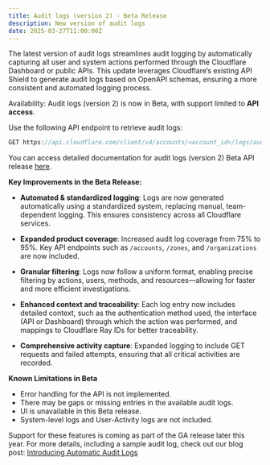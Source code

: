 ```yaml
---
title: Audit logs (version 2) - Beta Release
description: New version of audit logs
date: 2025-03-27T11:00:00Z
---
```

The latest version of audit logs streamlines audit logging by automatically capturing all user and system actions performed through the Cloudflare Dashboard or public APIs. This update leverages Cloudflare’s existing API Shield to generate audit logs based on OpenAPI schemas, ensuring a more consistent and automated logging process.

Availability: Audit logs (version 2) is now in Beta, with support limited to **API access**.

Use the following API endpoint to retrieve audit logs:
```js
GET https://api.cloudflare.com/client/v4/accounts/<account_id>/logs/audit?since=<date>&before=<date>

```
You can access detailed documentation for audit logs (version 2) Beta API release [here](https://developers.cloudflare.com/api/resources/accounts/subresources/logs/subresources/audit/methods/list/). 

**Key Improvements in the Beta Release:**

* **Automated & standardized logging**: Logs are now generated automatically using a standardized system, replacing manual, team-dependent logging. This ensures consistency across all Cloudflare services.

* **Expanded product coverage**: Increased audit log coverage from 75% to 95%. Key API endpoints such as `/accounts`, `/zones`, and `/organizations` are now included.

* **Granular filtering**: Logs now follow a uniform format, enabling precise filtering by actions, users, methods, and resources—allowing for faster and more efficient investigations.

* **Enhanced context and traceability**: Each log entry now includes detailed context, such as the authentication method used, the interface (API or Dashboard) through which the action was performed, and mappings to Cloudflare Ray IDs for better traceability.

* **Comprehensive activity capture**: Expanded logging to include GET requests and failed attempts, ensuring that all critical activities are recorded.

**Known Limitations in Beta**
* Error handling for the API is not implemented.
* There may be gaps or missing entries in the available audit logs.
* UI is unavailable in this Beta release.
* System-level logs and User-Activity logs are not included.

Support for these features is coming as part of the GA release later this year. For more details, including a sample audit log, check out our blog post: [Introducing Automatic Audit Logs](https://blog.cloudflare.com/introducing-automatic-audit-logs/)

